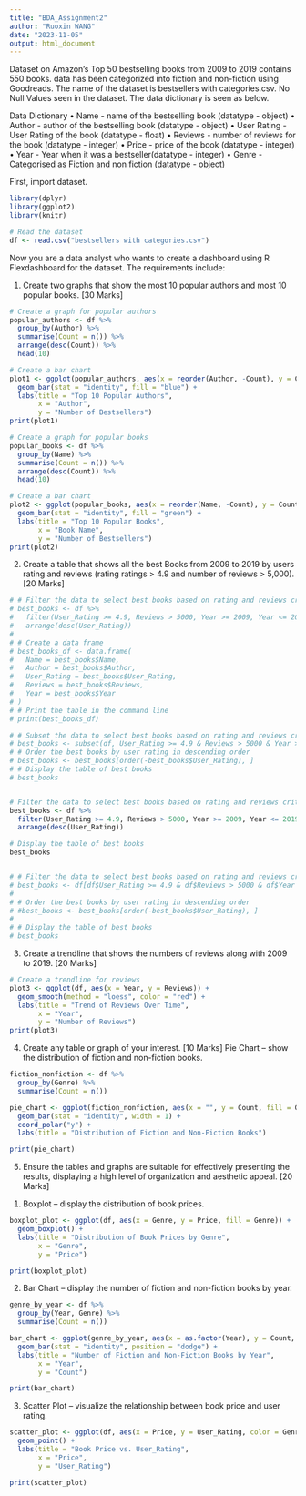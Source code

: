 ```yaml
---
title: "BDA_Assignment2"
author: "Ruoxin WANG"
date: "2023-11-05"
output: html_document
---
```

Dataset on Amazon's Top 50 bestselling books from 2009 to 2019 contains 550 books. data has been categorized into fiction and non-fiction using Goodreads. The name of the dataset is bestsellers with categories.csv. No Null Values seen in the dataset. The data dictionary is seen as below.

Data Dictionary
•	Name - name of the bestselling book (datatype - object)
•	Author - author of the bestselling book (datatype - object)
•	User Rating - User Rating of the book (datatype - float)
•	Reviews - number of reviews for the book (datatype - integer)
•	Price - price of the book (datatype - integer)
•	Year - Year when it was a bestseller(datatype - integer)
•	Genre - Categorised as Fiction and non fiction (datatype - object)

First, import dataset.
```r
library(dplyr)
library(ggplot2)
library(knitr)

# Read the dataset
df <- read.csv("bestsellers with categories.csv")
```


Now you are a data analyst who wants to create a dashboard using R Flexdashboard for the dataset. The requirements include: 

1. Create two graphs that show the most 10 popular authors and most 10 popular books. [30 Marks]
```r
# Create a graph for popular authors
popular_authors <- df %>%
  group_by(Author) %>%
  summarise(Count = n()) %>%
  arrange(desc(Count)) %>%
  head(10)

# Create a bar chart
plot1 <- ggplot(popular_authors, aes(x = reorder(Author, -Count), y = Count)) +
  geom_bar(stat = "identity", fill = "blue") +
  labs(title = "Top 10 Popular Authors",
       x = "Author",
       y = "Number of Bestsellers")
print(plot1)
```

```r
# Create a graph for popular books
popular_books <- df %>%
  group_by(Name) %>%
  summarise(Count = n()) %>%
  arrange(desc(Count)) %>%
  head(10)

# Create a bar chart
plot2 <- ggplot(popular_books, aes(x = reorder(Name, -Count), y = Count)) +
  geom_bar(stat = "identity", fill = "green") +
  labs(title = "Top 10 Popular Books",
       x = "Book Name",
       y = "Number of Bestsellers")
print(plot2)
```


2. Create a table that shows all the best Books from 2009 to 2019 by users rating and reviews (rating ratings > 4.9 and number of reviews > 5,000). [20 Marks]
```r
# # Filter the data to select best books based on rating and reviews criteria
# best_books <- df %>%
#   filter(User_Rating >= 4.9, Reviews > 5000, Year >= 2009, Year <= 2019) %>%
#   arrange(desc(User_Rating))
# 
# # Create a data frame
# best_books_df <- data.frame(
#   Name = best_books$Name,
#   Author = best_books$Author,
#   User_Rating = best_books$User_Rating,
#   Reviews = best_books$Reviews,
#   Year = best_books$Year
# )
# # Print the table in the command line
# print(best_books_df)

# # Subset the data to select best books based on rating and reviews criteria
# best_books <- subset(df, User_Rating >= 4.9 & Reviews > 5000 & Year >= 2009 & Year <= 2019)
# # Order the best books by user rating in descending order
# best_books <- best_books[order(-best_books$User_Rating), ]
# # Display the table of best books
# best_books


# Filter the data to select best books based on rating and reviews criteria
best_books <- df %>%
  filter(User_Rating >= 4.9, Reviews > 5000, Year >= 2009, Year <= 2019) %>%
  arrange(desc(User_Rating))

# Display the table of best books
best_books


# # Filter the data to select best books based on rating and reviews criteria
# best_books <- df[df$User_Rating >= 4.9 & df$Reviews > 5000 & df$Year >= 2009 & df$Year <= 2019, ]
# 
# # Order the best books by user rating in descending order
# #best_books <- best_books[order(-best_books$User_Rating), ]
# 
# # Display the table of best books
# best_books

```


3. Create a trendline that shows the numbers of reviews along with 2009 to 2019. [20 Marks]
```r
# Create a trendline for reviews
plot3 <- ggplot(df, aes(x = Year, y = Reviews)) +
  geom_smooth(method = "loess", color = "red") +
  labs(title = "Trend of Reviews Over Time",
       x = "Year",
       y = "Number of Reviews")
print(plot3)
```


4. Create any table or graph of your interest. [10 Marks]
Pie Chart -- show the distribution of fiction and non-fiction books.
```r
fiction_nonfiction <- df %>%
  group_by(Genre) %>%
  summarise(Count = n())

pie_chart <- ggplot(fiction_nonfiction, aes(x = "", y = Count, fill = Genre)) +
  geom_bar(stat = "identity", width = 1) +
  coord_polar("y") +
  labs(title = "Distribution of Fiction and Non-Fiction Books")

print(pie_chart)
```

5. Ensure the tables and graphs are suitable for effectively presenting the results, displaying a high level of organization and aesthetic appeal. [20 Marks]
(1) Boxplot -- display the distribution of book prices.
```r
boxplot_plot <- ggplot(df, aes(x = Genre, y = Price, fill = Genre)) +
  geom_boxplot() +
  labs(title = "Distribution of Book Prices by Genre",
       x = "Genre",
       y = "Price")

print(boxplot_plot)
```

(2) Bar Chart -- display the number of fiction and non-fiction books by year.
```r
genre_by_year <- df %>%
  group_by(Year, Genre) %>%
  summarise(Count = n())

bar_chart <- ggplot(genre_by_year, aes(x = as.factor(Year), y = Count, fill = Genre)) +
  geom_bar(stat = "identity", position = "dodge") +
  labs(title = "Number of Fiction and Non-Fiction Books by Year",
       x = "Year",
       y = "Count")

print(bar_chart)
```

(3) Scatter Plot -- visualize the relationship between book price and user rating.
```r
scatter_plot <- ggplot(df, aes(x = Price, y = User_Rating, color = Genre)) +
  geom_point() +
  labs(title = "Book Price vs. User_Rating",
       x = "Price",
       y = "User_Rating")

print(scatter_plot)
```





